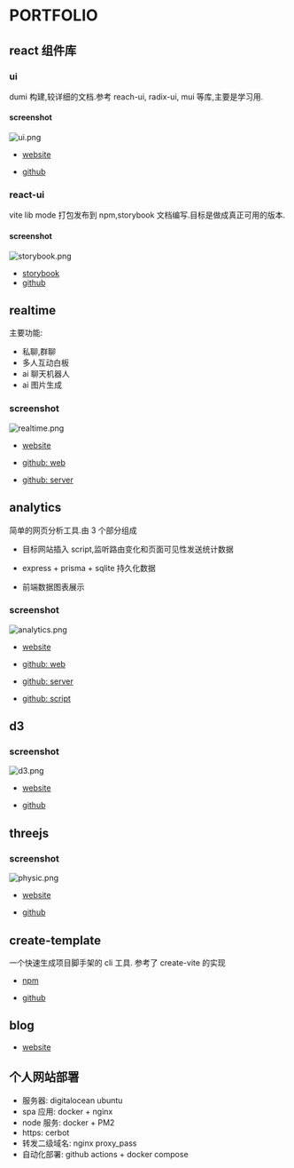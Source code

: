 # PORTFOLIO

## react 组件库

### ui

dumi 构建,较详细的文档.参考 reach-ui, radix-ui, mui 等库,主要是学习用.

#### screenshot

![ui.png](ui.png)

- [website](https://ui.icyh.me)

- [github](https://github.com/cyhfe/ui/tree/main/src)

### react-ui

vite lib mode 打包发布到 npm,storybook 文档编写.目标是做成真正可用的版本.

#### screenshot

![storybook.png](storybook.png)

- [storybook](https://655ae4314b829579b570aedd-thytecihvz.chromatic.com/)
- [github](https://github.com/cyhfe/react-ui/tree/main/lib)

## realtime

主要功能:

- 私聊,群聊
- 多人互动白板
- ai 聊天机器人
- ai 图片生成

### screenshot

![realtime.png](realtime.png)

- [website](https://realtime.icyh.me)

- [github: web](https://github.com/cyhfe/realtime)

- [github: server](https://github.com/cyhfe/realtime-server)

## analytics

简单的网页分析工具.由 3 个部分组成

- 目标网站插入 script,监听路由变化和页面可见性发送统计数据

- express + prisma + sqlite 持久化数据

- 前端数据图表展示

### screenshot

![analytics.png](analytics.png)

- [website](https://analytics.icyh.me)

- [github: web](https://github.com/cyhfe/analytics-dashboard)

- [github: server](https://github.com/cyhfe/analytics-server)

- [github: script](https://github.com/cyhfe/analytics-web)

## d3

### screenshot

![d3.png](d3.png)

- [website](https://d3.icyh.me)

- [github](https://github.com/cyhfe/d3)

## threejs

### screenshot

![physic.png](physic.png)

- [website](https://three.icyh.me)

- [github](https://github.com/cyhfe/threejs)

## create-template

一个快速生成项目脚手架的 cli 工具. 参考了 create-vite 的实现

- [npm](https://www.npmjs.com/package/@cyhfe/create-template)

- [github](https://github.com/cyhfe/create-template)

## blog

- [website](https://blog.icyh.me)

## 个人网站部署

- 服务器: digitalocean ubuntu
- spa 应用: docker + nginx
- node 服务: docker + PM2
- https: cerbot
- 转发二级域名: nginx proxy_pass
- 自动化部署: github actions + docker compose
